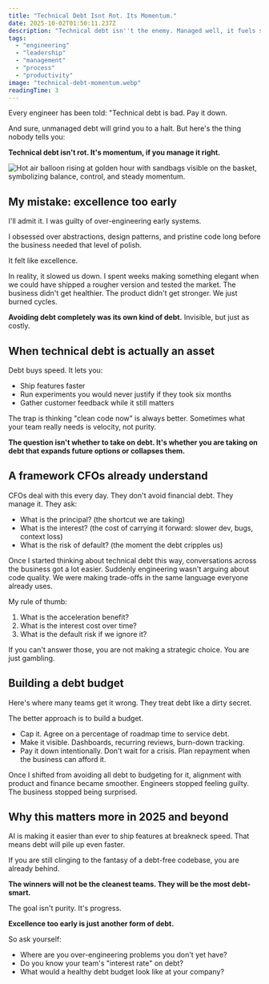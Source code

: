 ```yaml
---
title: "Technical Debt Isnt Rot. Its Momentum."
date: 2025-10-02T01:50:11.237Z
description: "Technical debt isn''t the enemy. Managed well, it fuels speed and experimentation. Learn how to treat debt as leverage, build a debt budget, and align engine..."
tags:
  - "engineering"
  - "leadership"
  - "management"
  - "process"
  - "productivity"
image: "technical-debt-momentum.webp"
readingTime: 3
---
```








Every engineer has been told: "Technical debt is bad. Pay it down.

And sure, unmanaged debt will grind you to a halt. But here's the thing nobody tells you:

**Technical debt isn't rot. It's momentum, if you manage it right.**

![Hot air balloon rising at golden hour with sandbags visible on the basket, symbolizing balance, control, and steady momentum.](technical-debt-momentum.webp)

## My mistake: excellence too early

I'll admit it. I was guilty of over-engineering early systems.

I obsessed over abstractions, design patterns, and pristine code long before the business needed that level of polish.

It felt like excellence.

In reality, it slowed us down. I spent weeks making something elegant when we could have shipped a rougher version and tested the market. The business didn't get healthier. The product didn't get stronger. We just burned cycles.

**Avoiding debt completely was its own kind of debt.** Invisible, but just as costly.

## When technical debt is actually an asset

Debt buys speed. It lets you:

- Ship features faster
- Run experiments you would never justify if they took six months
- Gather customer feedback while it still matters

The trap is thinking "clean code now" is always better. Sometimes what your team really needs is velocity, not purity.

**The question isn't whether to take on debt. It's whether you are taking on debt that expands future options or collapses them.**

## A framework CFOs already understand

CFOs deal with this every day. They don't avoid financial debt. They manage it. They ask:

- What is the principal? (the shortcut we are taking)
- What is the interest? (the cost of carrying it forward: slower dev, bugs, context loss)
- What is the risk of default? (the moment the debt cripples us)

Once I started thinking about technical debt this way, conversations across the business got a lot easier. Suddenly engineering wasn't arguing about code quality. We were making trade-offs in the same language everyone already uses.

My rule of thumb:

1. What is the acceleration benefit?
2. What is the interest cost over time?
3. What is the default risk if we ignore it?

If you can't answer those, you are not making a strategic choice. You are just gambling.

## Building a debt budget

Here's where many teams get it wrong. They treat debt like a dirty secret.

The better approach is to build a budget.

- Cap it. Agree on a percentage of roadmap time to service debt.
- Make it visible. Dashboards, recurring reviews, burn-down tracking.
- Pay it down intentionally. Don't wait for a crisis. Plan repayment when the business can afford it.

Once I shifted from avoiding all debt to budgeting for it, alignment with product and finance became smoother. Engineers stopped feeling guilty. The business stopped being surprised.

## Why this matters more in 2025 and beyond

AI is making it easier than ever to ship features at breakneck speed. That means debt will pile up even faster.

If you are still clinging to the fantasy of a debt-free codebase, you are already behind.

**The winners will not be the cleanest teams. They will be the most debt-smart.**

The goal isn't purity. It's progress.

**Excellence too early is just another form of debt.**

So ask yourself:

- Where are you over-engineering problems you don't yet have?
- Do you know your team's "interest rate" on debt?
- What would a healthy debt budget look like at your company?